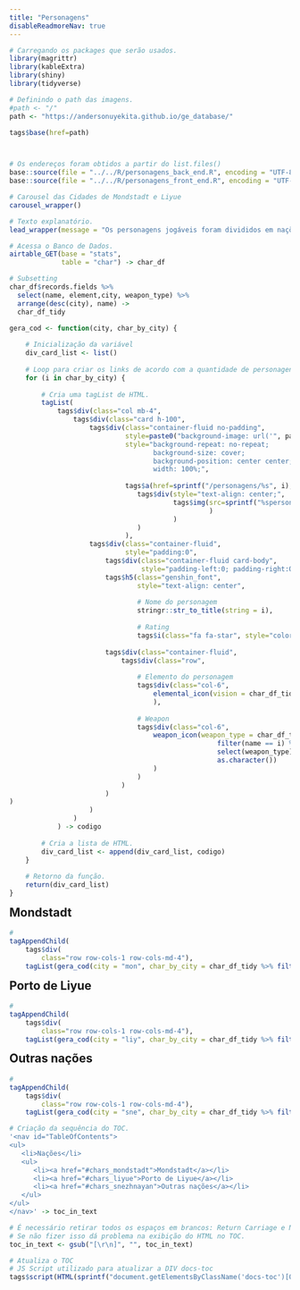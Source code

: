 ```yaml
---
title: "Personagens"
disableReadmoreNav: true
---
```


```r
# Carregando os packages que serão usados.
library(magrittr)
library(kableExtra)
library(shiny)
library(tidyverse)

# Definindo o path das imagens.
#path <- "/"
path <- "https://andersonuyekita.github.io/ge_database/"

tags$base(href=path)



# Os endereços foram obtidos a partir do list.files() 
base::source(file = "../../R/personagens_back_end.R", encoding = "UTF-8")
base::source(file = "../../R/personagens_front_end.R", encoding = "UTF-8")
```

```r
# Carousel das Cidades de Mondstadt e Liyue
carousel_wrapper()

# Texto explanatório.
lead_wrapper(message = "Os personagens jogáveis foram divididos em nações apenas para organização.")
```

```r
# Acessa o Banco de Dados.
airtable_GET(base = "stats",
             table = "char") -> char_df

# Subsetting 
char_df$records.fields %>%
  select(name, element,city, weapon_type) %>%
  arrange(desc(city), name) ->
  char_df_tidy
```



```r

gera_cod <- function(city, char_by_city) {
    
    # Inicialização da variável
    div_card_list <- list()
    
    # Loop para criar os links de acordo com a quantidade de personagens.
    for (i in char_by_city) {
        
        # Cria uma tagList de HTML.
        tagList(
            tags$div(class="col mb-4",
                tags$div(class="card h-100",
                    tags$div(class="container-fluid no-padding",
                             style=paste0("background-image: url('", path,"personagens/_index/", city,"_avatar_bg.png')"),
                             style="background-repeat: no-repeat;
                                    background-size: cover;
                                    background-position: center center;
                                    width: 100%;",
                             
                             tags$a(href=sprintf("/personagens/%s", i),
                                tags$div(style="text-align: center;", 
                                         tags$img(src=sprintf("%spersonagens/_index/avatares/%s_avatar_%s.png", path, city, i)
                                                  )
                                         )
                                )
                             ),
                    tags$div(class="container-fluid",
                             style="padding:0",
                        tags$div(class="container-fluid card-body",
                                 style="padding-left:0; padding-right:0;",
                        tags$h5(class="genshin_font",
                                style="text-align: center",
                                
                                # Nome do personagem
                                stringr::str_to_title(string = i),
                                
                                # Rating
                                tags$i(class="fa fa-star", style="color: #FFDF00", `aria-hidden`="true")),
                        
                        tags$div(class="container-fluid",
                            tags$div(class="row",
                                     
                                # Elemento do personagem
                                tags$div(class="col-6",
                                    elemental_icon(vision = char_df_tidy %>% filter(name == i) %>% select(element))
                                    ),
                                
                                # Weapon
                                tags$div(class="col-6",
                                    weapon_icon(weapon_type = char_df_tidy %>%
                                                    filter(name == i) %>%
                                                    select(weapon_type) %>%
                                                    as.character())
                                    )
                                )
                            )
                        )
)
                    )
                )
            ) -> codigo
        
        # Cria a lista de HTML.
        div_card_list <- append(div_card_list, codigo)
    }
    
    # Retorno da função.
    return(div_card_list)
}
```


<a name="chars_mondstadt"><h2 class="genshin_font" style="padding-top: 60px; margin-top: -60px;">Mondstadt</h2></a>

```r
# 
tagAppendChild(
    tags$div(
        class="row row-cols-1 row-cols-md-4"),
    tagList(gera_cod(city = "mon", char_by_city = char_df_tidy %>% filter(city == "mondstadt") %>% select(name) %>% as.matrix())))
```

<a name="chars_liyue"><h2 class="genshin_font" style="padding-top: 60px; margin-top: -60px;">Porto de Liyue</h2></a>

```r
# 
tagAppendChild(
    tags$div(
        class="row row-cols-1 row-cols-md-4"),
    tagList(gera_cod(city = "liy", char_by_city = char_df_tidy %>% filter(city == "liyue") %>% select(name) %>% as.matrix())))
```

<a name="chars_snezhnayan"><h2 class="genshin_font" style="padding-top: 60px; margin-top: -60px;">Outras nações</h2></a>

```r
# 
tagAppendChild(
    tags$div(
        class="row row-cols-1 row-cols-md-4"),
    tagList(gera_cod(city = "sne", char_by_city = char_df_tidy %>% filter(!(city %in% c("mondstadt", "liyue", "paimon"))) %>% select(name) %>% as.matrix())))
```

```r
# Criação da sequência do TOC.
'<nav id="TableOfContents">
<ul>
   <li>Nações</li>
   <ul>
      <li><a href="#chars_mondstadt">Mondstadt</a></li>
      <li><a href="#chars_liyue">Porto de Liyue</a></li>
      <li><a href="#chars_snezhnayan">Outras nações</a></li>   
   </ul>
</ul>
</nav>' -> toc_in_text

# É necessário retirar todos os espaços em brancos: Return Carriage e Nova linhas.
# Se não fizer isso dá problema na exibição do HTML no TOC.
toc_in_text <- gsub("[\r\n]", "", toc_in_text)

# Atualiza o TOC
# JS Script utilizado para atualizar a DIV docs-toc
tags$script(HTML(sprintf("document.getElementsByClassName('docs-toc')[0].innerHTML = '%s';", toc_in_text)))
```


